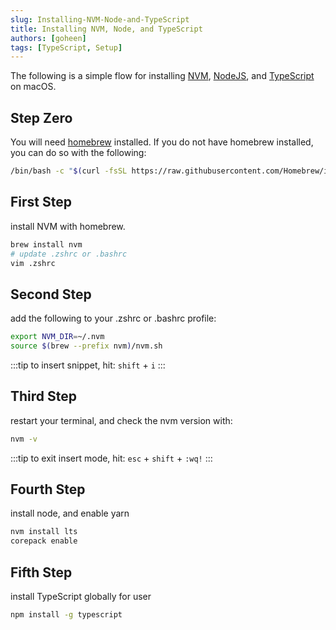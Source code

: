 ```yaml
---
slug: Installing-NVM-Node-and-TypeScript
title: Installing NVM, Node, and TypeScript
authors: [goheen]
tags: [TypeScript, Setup]
---
```


The following is a simple flow for installing [NVM](https://github.com/nvm-sh/nvm), [NodeJS](https://nodejs.dev/en/), and [TypeScript](https://www.typescriptlang.org) on macOS.

## Step Zero

You will need [homebrew](https://brew.sh) installed. If you do not have homebrew installed, you can do so with the following:

```bash
/bin/bash -c "$(curl -fsSL https://raw.githubusercontent.com/Homebrew/install/HEAD/install.sh)"
```

## First Step

install NVM with homebrew.

```bash
brew install nvm
# update .zshrc or .bashrc
vim .zshrc
```

## Second Step

add the following to your .zshrc or .bashrc profile:

```bash
export NVM_DIR=~/.nvm
source $(brew --prefix nvm)/nvm.sh
```

:::tip
to insert snippet, hit: `shift` + `i`
:::

## Third Step

restart your terminal, and check the nvm version with:

```bash
nvm -v
```

:::tip
to exit insert mode, hit: `esc` + `shift` + `:wq!`
:::

## Fourth Step

install node, and enable yarn

```bash
nvm install lts
corepack enable
```

## Fifth Step

install TypeScript globally for user

```bash
npm install -g typescript
```
